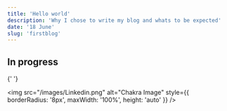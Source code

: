```yaml
---
title: 'Hello world'
description: 'Why I chose to write my blog and whats to be expected'
date: '18 June'
slug: 'firstblog'
---
```


## In progress

{' '}

<img
  src="/images/Linkedin.png"
  alt="Chakra Image"
  style={{ borderRadius: '8px', maxWidth: '100%', height: 'auto' }}
/>
